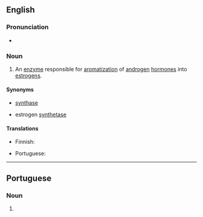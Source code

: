 ==English==

===Pronunciation===
*{{IPA|1=/əˈroʊ̯məteɪ̯s/|2=/əˈroʊ̯məteɪ̯z/|lang=en}}

===Noun===
{{wikipedia}}
{{en-noun|~}}

# {{lb|en|enzyme}} An [[enzyme]] responsible for [[aromatization]] of [[androgen]] [[hormone]]s into [[estrogen]]s.

====Synonyms====
* {{l|en|estrogen}} [[synthase]]
* estrogen [[synthetase]]

====Translations====
{{trans-top|enzyme}}
* Finnish: {{t|fi|aromataasi}}
{{trans-mid}}
* Portuguese: {{t|pt|aromatase|f}}
{{trans-bottom}}

----

==Portuguese==

===Noun===
{{pt-noun|f}}

# {{lb|pt|enzyme}} {{l|en|aromatase}} {{gloss|enzyme responsible for aromatisation of androgen hormones}}
